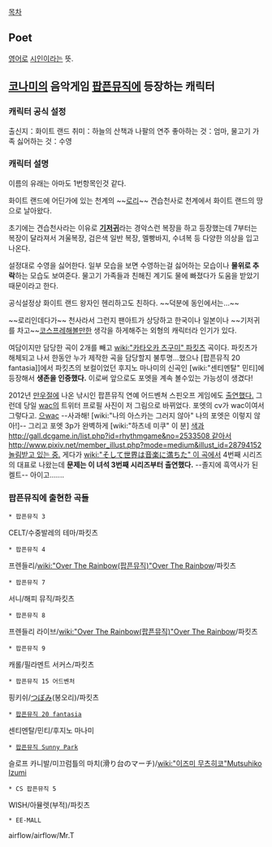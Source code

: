 [[목차]]

== Poet ==
[[영어]]로 [[시인]]이라는 뜻.

== [[코나미]]의 음악게임 [[팝픈뮤직]]에 등장하는 캐릭터 ==
=== 캐릭터 공식 설정 ===
출신지：화이트 랜드
취미：하늘의 산책과 나팔의 연주
좋아하는 것：엄마, 물고기 가족
싫어하는 것：수영

=== 캐릭터 설명 ===
이름의 유래는 아마도 1번항목인것 같다.

화이트 랜드에 어딘가에 있는 천계의 ~~[[로리]]~~ 견습천사로 천계에서 화이트 랜드의 땅으로 날아왔다.

초기에는 견습천사라는 이유로 '''[[기저귀]]'''라는 경악스런 복장을 하고 등장했는데 7부터는 복장이 달라져서 겨울복장, 검은색 일반 복장, 멜빵바지, 수녀복 등 다양한 의상을 입고 나온다.

설정대로 수영을 싫어한다. 일부 모습을 보면 수영하는걸 싫어하는 모습이나 '''물위로 추락'''하는 모습도 보여준다. 물고기 가족들과 친해진 계기도 물에 빠졌다가 도움을 받았기 때문이라고 한다.

공식설정상 화이트 랜드 왕자인 헨리하고도 친하다. ~~덕분에 동인에서는...~~

~~로리인데다가~~ 천사라서 그런지 팬아트가 상당하고 한국이나 일본이나 ~~기저귀를 차고~~[[코스프레]]해볼만한 생각을 하게해주는 외형의 캐릭터라 인기가 있다.

여담이지만 담당한 곡이 2개를 빼고 [[wiki:"카타오카 츠구미" 파킷츠]] 곡이다. 파킷츠가 해체되고 나서 한동안 누가 제작한 곡을 담당할지 불투명...했으나 [팝픈뮤직 20 fantasia]]에서 파킷츠의 보컬이었던 후지노 마나미의 신곡인 [wiki:"센티멘탈" 민티]에 등장해서 '''생존을 인증했다.''' 이로써 앞으로도 포엣을 계속 볼수있는 가능성이 생겼다!

2012년 [[만우절]]에 나온 낚시인 팝픈뮤직 연예 어드벤쳐 스핀오프 게임에도 [http://www.konami.jp/bemani/popn/music20/doki/doki/popn/120401/poet.html 출연했다.] 그런데 당일 [[wac]]의 트위터 프로필 사진이 저 그림으로 바뀌었다. 포엣의 cv가 wac이여서 그렇다고. [http://gall.dcgame.in/list.php?id=rhythmgame&no=2342671 으wac] --사과해! [wiki:"나의 아스카는 그러지 않아" 나의 포엣은 이렇지 않아!]--
그리고 포엣 3p가 완벽하게 [wiki:"하츠네 미쿠" 이 분] [http://p.twimg.com/AyI2g0dCIAAHCbP.jpg 색과] [[http://gall.dcgame.in/list.php?id=rhythmgame&no=2533508 같아서]] [[http://www.pixiv.net/member_illust.php?mode=medium&illust_id=28794152 놀림받고 있는 중.]]
게다가 [[wiki:"そして世界は音楽に満ちた" 이 곡]]에서 4번째 시리즈의 대표로 나왔는데 '''문제는 이 녀석 3번째 시리즈부터 출연했다.''' 
--졸지에 흑역사가 된 켈트-- 아이고.......

=== 팝픈뮤직에 출현한 곡들 ===

 * 팝픈뮤직 3
CELT/수중발레의 테마/파킷츠

 * 팝픈뮤직 4
프렌들리/[[wiki:"Over The Rainbow(팝픈뮤직)"Over The Rainbow]]/파킷츠

 * 팝픈뮤직 7
서니/해피 뮤직/파킷츠

 * 팝픈뮤직 8
프렌들리 라이브/[[wiki:"Over The Rainbow(팝픈뮤직)"Over The Rainbow]]/파킷츠

 * 팝픈뮤직 9
캐롤/필라멘트 서커스/파킷츠

 * 팝픈뮤직 15 어드벤처
핑키쉬/[[つぼみ]](봉오리)/파킷츠

 * [[팝픈뮤직 20 fantasia]]
센티멘탈/민티/후지노 마나미

 * [[팝픈뮤직 Sunny Park]]
슬로프 카니발/미끄럼틀의 마치(滑り台のマーチ)/[[wiki:"이즈미 무츠히코"Mutsuhiko Izumi]]

 * CS 팝픈뮤직 5
{{{#!html

스카이/그때부터/파킷츠

 * CS 팝픈뮤직 11
TWEET/휘파람새/파킷츠

 * CS 팝픈뮤직 14
{{{#!html
<object width="640" height="390"><param name="movie" value="http://www.youtube.com/v/WdaVvYOg7hk&hl=ko_KR&feature=player_embedded&version=3"></param><param name="allowFullScreen" value="true"></param><param name="allowScriptAccess" value="always"></param><embed src="http://www.youtube.com/v/WdaVvYOg7hk&hl=ko_KR&feature=player_embedded&version=3" type="application/x-shockwave-flash" allowfullscreen="true" allowScriptAccess="always" width="640" height="390"></embed></object>
}}}
WISH/아뮬렛(부적)/파킷츠

 * EE-MALL 
airflow/airflow/Mr.T
